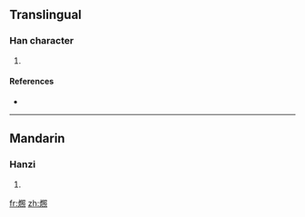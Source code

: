 ==Translingual==

===Han character===
{{Han char|rn=86|rad=火|as=13|sn=17|four=|canj=火日口火 (FARF)}}

# {{defn|Han|sort=火13}}

====References====
* {{Han ref|kx=0685.201|dkj=19498|hdz=32240.180|uh=71F3|ud=29171}}

----

==Mandarin==

===Hanzi===
{{cmn-hanzi|pin=[[zhào]] ([[zhao4]])|wg=chao<sup>4</sup>}}

# {{defn|Mandarin}}

[[fr:燳]]
[[zh:燳]]